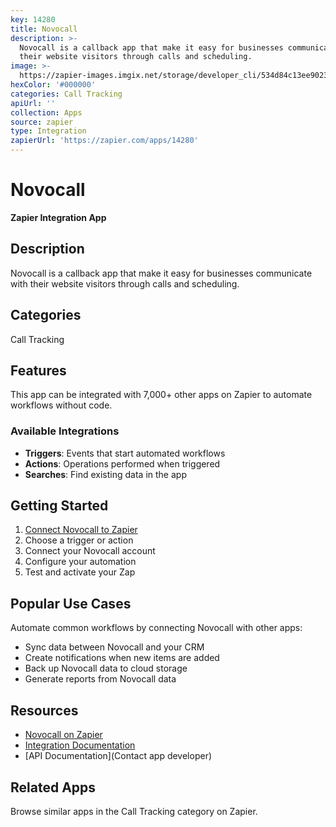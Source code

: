 ```yaml
---
key: 14280
title: Novocall
description: >-
  Novocall is a callback app that make it easy for businesses communicate with
  their website visitors through calls and scheduling.
image: >-
  https://zapier-images.imgix.net/storage/developer_cli/534d84c13ee9023bccaedcee51034ac8_2.png?auto=format%2Ccompress&ixlib=python-3.0.0&q=50
hexColor: '#000000'
categories: Call Tracking
apiUrl: ''
collection: Apps
source: zapier
type: Integration
zapierUrl: 'https://zapier.com/apps/14280'
---
```

# Novocall

**Zapier Integration App**

## Description

Novocall is a callback app that make it easy for businesses communicate with their website visitors through calls and scheduling.

## Categories

Call Tracking

## Features

This app can be integrated with 7,000+ other apps on Zapier to automate workflows without code.

### Available Integrations

- **Triggers**: Events that start automated workflows
- **Actions**: Operations performed when triggered
- **Searches**: Find existing data in the app

## Getting Started

1. [Connect Novocall to Zapier](https://zapier.com/apps/14280)
2. Choose a trigger or action
3. Connect your Novocall account
4. Configure your automation
5. Test and activate your Zap

## Popular Use Cases

Automate common workflows by connecting Novocall with other apps:

- Sync data between Novocall and your CRM
- Create notifications when new items are added
- Back up Novocall data to cloud storage
- Generate reports from Novocall data

## Resources

- [Novocall on Zapier](https://zapier.com/apps/14280)
- [Integration Documentation](https://zapier.com/apps/14280/integrations)
- [API Documentation](Contact app developer)

## Related Apps

Browse similar apps in the Call Tracking category on Zapier.
